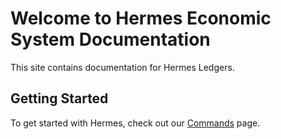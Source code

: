 # Welcome to Hermes Economic System Documentation

This site contains documentation for Hermes Ledgers.

## Getting Started

To get started with Hermes, check out our [Commands](/docs/commands) page.
